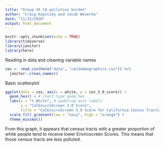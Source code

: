 ```yaml
---
title: "Group 45 CA pollution burden"
author: "Craig Kopulsky and Jacob Weverka"
date: "11/25/2020"
output: html_document
---
```


```r
knitr::opts_chunk$set(echo = TRUE)
library(tidyverse)
library(janitor)
library(here)
```

Reading in data and cleaning variable names

```r
ces <- read.csv(here("data", "ces3demographics.csv")) %>% 
  janitor::clean_names()
```

Basic scatterplot

```r

ggplot(data = ces, aes(x = white, y = ces_3_0_score)) +
  geom_hex() + # chart type geom_hex
  labs(x = "% White", # updating axis labels
       y = "CalEnviroScreen 3.0 Score",
       title = "CalEnviroScreen 3.0 Score for California Census Tracts \nby % of Population that is White") +
  scale_fill_gradient(low = "navy", high = "orange") +
  theme_minimal()

```

From this graph, it appears that census tracts with a greater proportion of white people tend to receive lower Enviroscreen Scores. This means that those census tracts are less polluted.



